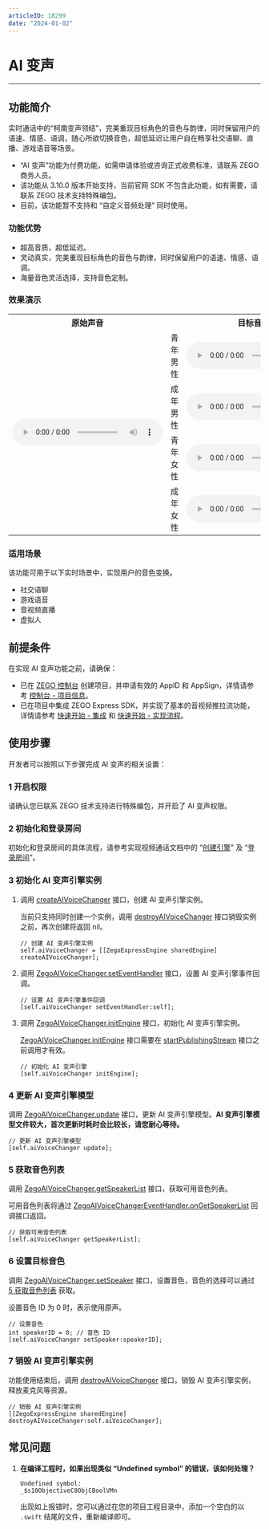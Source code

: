 ```yaml
---
articleID: 18299
date: "2024-01-02"
---
```

# AI 变声

- - -

## 功能简介

实时通话中的“柯南变声领结”，完美重现目标角色的音色与韵律，同时保留用户的语速、情感、语调，随心所欲切换音色，超低延迟让用户自在畅享社交语聊、直播、游戏语音等场景。

<Warning title="注意">


- “AI 变声”功能为付费功能，如需申请体验或咨询正式收费标准，请联系 ZEGO 商务人员。
- 该功能从 3.10.0 版本开始支持，当前官网 SDK 不包含此功能，如有需要，请联系 ZEGO 技术支持特殊编包。
- 目前，该功能暂不支持和 “自定义音频处理” 同时使用。
</Warning>

### 功能优势

- 超高音质，超低延迟。
- 灵动真实，完美重现目标角色的音色与韵律，同时保留用户的语速、情感、语调。
- 海量音色灵活选择，支持音色定制。

### 效果演示

<table>

<tbody><tr>
<th>原始声音</th>
<th colspan="2">目标音色</th>
<th>AI 变声后</th>
</tr>
<tr>
<td rowspan="4"><audio src="https://doc-media.zego.im/sdk-doc/doc/video/Express_Video_SDK/Audio/VoiceChanger/original_voice.wav" controls >您的浏览器不支持 audio 标签。</audio></td>
<td>青年男性</td>
<td><audio src="https://doc-media.zego.im/sdk-doc/doc/video/Express_Video_SDK/Audio/VoiceChanger/young_male_target_voice.wav" controls>您的浏览器不支持 audio 标签。</audio></td>
<td><audio src="https://doc-media.zego.im/sdk-doc/doc/video/Express_Video_SDK/Audio/VoiceChanger/young_male_changer_voice.wav" controls>您的浏览器不支持 audio 标签。</audio></td>
</tr>
<tr>
<td>成年男性</td>
<td><audio src="https://doc-media.zego.im/sdk-doc/doc/video/Express_Video_SDK/Audio/VoiceChanger/adult_male_target_voice.wav" controls>您的浏览器不支持 audio 标签。</audio></td>
<td><audio src="https://doc-media.zego.im/sdk-doc/doc/video/Express_Video_SDK/Audio/VoiceChanger/adult_male_changer_voice.wav" controls>您的浏览器不支持 audio 标签。</audio></td>
</tr>
<tr>
<td>青年女性</td>
<td><audio src="https://doc-media.zego.im/sdk-doc/doc/video/Express_Video_SDK/Audio/VoiceChanger/young_female_target_voice.wav" controls>您的浏览器不支持 audio 标签。</audio></td>
<td><audio src="https://doc-media.zego.im/sdk-doc/doc/video/Express_Video_SDK/Audio/VoiceChanger/young_female_changer_voice.wav" controls>您的浏览器不支持 audio 标签。</audio></td>
</tr>
<tr>
<td>成年女性</td>
<td><audio src="https://doc-media.zego.im/sdk-doc/doc/video/Express_Video_SDK/Audio/VoiceChanger/adult_female_target_voice.wav" controls>您的浏览器不支持 audio 标签。</audio></td>
<td><audio src="https://doc-media.zego.im/sdk-doc/doc/video/Express_Video_SDK/Audio/VoiceChanger/adult_female_changer_voice.wav" controls>您的浏览器不支持 audio 标签。</audio></td>
</tr>
</tbody></table>

### 适用场景

该功能可用于以下实时场景中，实现用户的音色变换。

- 社交语聊
- 游戏语音
- 音视频直播
- 虚拟人

## 前提条件

在实现 AI 变声功能之前，请确保：

- 已在 [ZEGO 控制台](https://console.zego.im) 创建项目，并申请有效的 AppID 和 AppSign，详情请参考 [控制台 - 项目信息](/console/project-info)。
- 已在项目中集成 ZEGO Express SDK，并实现了基本的音视频推拉流功能，详情请参考 [快速开始 - 集成](!Integration/SDK_Integration) 和 [快速开始 - 实现流程](!Integration/Solution_Implementation)。



## 使用步骤

开发者可以按照以下步骤完成 AI 变声的相关设置：

### 1 开启权限

请确认您已联系 ZEGO 技术支持进行特殊编包，并开启了 AI 变声权限。

### 2 初始化和登录房间

初始化和登录房间的具体流程，请参考实现视频通话文档中的 “[创建引擎](!Integration/Solution_Implementation#initialization)” 及 “[登录房间](!Integration/Solution_Implementation#createroom)”。

### 3 初始化 AI 变声引擎实例

1. 调用 [createAIVoiceChanger](@createAIVoiceChanger) 接口，创建 AI 变声引擎实例。

    当前只支持同时创建一个实例，调用 [destroyAIVoiceChanger](@destroyAIVoiceChanger) 接口销毁实例之前，再次创建将返回 nil。

    ```objc
    // 创建 AI 变声引擎实例
    self.aiVoiceChanger = [[ZegoExpressEngine sharedEngine] createAIVoiceChanger];
    ```

2. 调用 [ZegoAIVoiceChanger.setEventHandler](@setEventHandler-ZegoAIVoiceChanger) 接口，设置 AI 变声引擎事件回调。

    ```objc
    // 设置 AI 变声引擎事件回调
    [self.aiVoiceChanger setEventHandler:self];
    ```

3. 调用 [ZegoAIVoiceChanger.initEngine](@initEngine-ZegoAIVoiceChanger) 接口，初始化 AI 变声引擎实例。

    <Warning title="注意">


    [ZegoAIVoiceChanger.initEngine](@initEngine-ZegoAIVoiceChanger) 接口需要在 [startPublishingStream](@startPublishingStream) 接口之前调用才有效。
    </Warning>

    ```objc
    // 初始化 AI 变声引擎
    [self.aiVoiceChanger initEngine];
    ```

### 4 更新 AI 变声引擎模型

调用 [ZegoAIVoiceChanger.update](@update-ZegoAIVoiceChanger) 接口，更新 AI 变声引擎模型。**AI 变声引擎模型文件较大，首次更新时耗时会比较长，请您耐心等待。**

```objc
// 更新 AI 变声引擎模型
[self.aiVoiceChanger update];
```

### 5 获取音色列表

调用 [ZegoAIVoiceChanger.getSpeakerList](@getSpeakerList-ZegoAIVoiceChanger) 接口，获取可用音色列表。

可用音色列表将通过 [ZegoAIVoiceChangerEventHandler.onGetSpeakerList](https://doc-zh.zego.im/article/api?doc=Express_Video_SDK_API~objective-c_ios~class~ZegoAIVoiceChangerEventHandler#ai-voice-changer-on-update) 回调接口返回。

```objc
// 获取可用音色列表
[self.aiVoiceChanger getSpeakerList];
```

### 6 设置目标音色

调用 [ZegoAIVoiceChanger.setSpeaker](@setSpeaker-ZegoAIVoiceChanger) 接口，设置音色，音色的选择可以通过 [5 获取音色列表](!AI_VoiceChanger#3_5) 获取。

设置音色 ID 为 0 时，表示使用原声。

```objc
// 设置音色
int speakerID = 0; // 音色 ID
[self.aiVoiceChanger setSpeaker:speakerID];
```

### 7 销毁 AI 变声引擎实例

功能使用结束后，调用 [destroyAIVoiceChanger](@destroyAIVoiceChanger) 接口，销毁 AI 变声引擎实例，释放麦克风等资源。

```objc
// 销毁 AI 变声引擎实例
[[ZegoExpressEngine sharedEngine] destroyAIVoiceChanger:self.aiVoiceChanger];
```

## 常见问题

1. **在编译工程时，如果出现类似 “Undefined symbol” 的错误，该如何处理？**

    ```objc
    Undefined symbol:
    _$s10ObjectiveC8ObjCBoolVMn
    ```

   出现如上报错时，您可以通过在您的项目工程目录中，添加一个空白的以 `.swift` 结尾的文件，重新编译即可。

